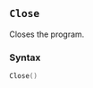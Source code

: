 ::: {.minipage data-latex="{\textwidth}"}
## `Close`

Closes the program.

### Syntax {-}

``` .lua
Close()
```
:::

